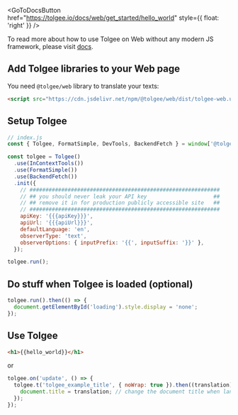 
<GoToDocsButton
  href="https://tolgee.io/docs/web/get_started/hello_world"
  style={{ float: 'right' }}
/>

To read more about how to use Tolgee on Web without any modern JS framework,
please visit [docs](https://tolgee.io/docs/web/get_started/hello_world).

## Add Tolgee libraries to your Web page

You need `@tolgee/web` library to translate your texts:

```html
<script src="https://cdn.jsdelivr.net/npm/@tolgee/web/dist/tolgee-web.umd.min.js"></script>
```

## Setup Tolgee

```javascript
// index.js
const { Tolgee, FormatSimple, DevTools, BackendFetch } = window['@tolgee/web'];

const tolgee = Tolgee()
  .use(InContextTools())
  .use(FormatSimple())
  .use(BackendFetch())
  .init({
    // ############################################################
    // ## you should never leak your API key                     ##
    // ## remove it in for production publicly accessible site   ##
    // ############################################################
    apiKey: '{{{apiKey}}}',
    apiUrl: '{{{apiUrl}}}',
    defaultLanguage: 'en',
    observerType: 'text',
    observerOptions: { inputPrefix: '{{', inputSuffix: '}}' },
  });

tolgee.run();
```

## Do stuff when Tolgee is loaded (optional)

```javascript
tolgee.run().then(() => {
  document.getElementById('loading').style.display = 'none';
});
```

## Use Tolgee

```html
<h1>{{hello_world}}</h1>
```

or

```javascript
tolgee.on('update', () => {
  tolgee.t('tolgee_example_title', { noWrap: true }).then((translation) => {
    document.title = translation; // change the document title when language changes!
  });
});
```
